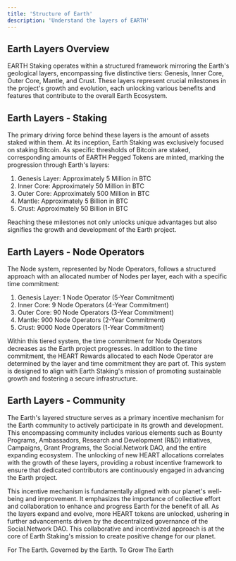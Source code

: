 ```yaml
---
title: 'Structure of Earth'
description: 'Understand the layers of EARTH'
---
```

## Earth Layers Overview 

EARTH Staking operates within a structured framework mirroring the Earth's geological layers, encompassing five distinctive tiers: Genesis, Inner Core, Outer Core, Mantle, and Crust. These layers represent crucial milestones in the project's growth and evolution, each unlocking various benefits and features that contribute to the overall Earth Ecosystem.

## Earth Layers - Staking 
The primary driving force behind these layers is the amount of assets staked within them. At its inception, Earth Staking was exclusively focused on staking Bitcoin. As specific thresholds of Bitcoin are staked, corresponding amounts of EARTH Pegged Tokens are minted, marking the progression through Earth's layers:

1. Genesis Layer: Approximately 5 Million in BTC
2. Inner Core: Approximately 50 Million in BTC
3. Outer Core: Approximately 500 Million in BTC
4. Mantle: Approximately 5 Billion in BTC
5. Crust: Approximately 50 Billion in BTC

Reaching these milestones not only unlocks unique advantages but also signifies the growth and development of the Earth project.

## Earth Layers - Node Operators
The Node system, represented by Node Operators, follows a structured approach with an allocated number of Nodes per layer, each with a specific time commitment:

1. Genesis Layer: 1 Node Operator (5-Year Commitment)
2. Inner Core: 9 Node Operators (4-Year Commitment)
3. Outer Core: 90 Node Operators (3-Year Commitment)
4. Mantle: 900 Node Operators (2-Year Commitment)
5. Crust: 9000 Node Operators (1-Year Commitment)

Within this tiered system, the time commitment for Node Operators decreases as the Earth project progresses. In addition to the time commitment, the HEART Rewards allocated to each Node Operator are determined by the layer and time commitment they are part of. This system is designed to align with Earth Staking's mission of promoting sustainable growth and fostering a secure infrastructure.

## Earth Layers - Community

The Earth's layered structure serves as a primary incentive mechanism for the Earth community to actively participate in its growth and development. This encompassing community includes various elements such as Bounty Programs, Ambassadors, Research and Development (R&D) initiatives, Campaigns, Grant Programs, the Social.Network DAO, and the entire expanding ecosystem. The unlocking of new HEART allocations correlates with the growth of these layers, providing a robust incentive framework to ensure that dedicated contributors are continuously engaged in advancing the Earth project.

This incentive mechanism is fundamentally aligned with our planet's well-being and improvement. It emphasizes the importance of collective effort and collaboration to enhance and progress Earth for the benefit of all. As the layers expand and evolve, more HEART tokens are unlocked, ushering in further advancements driven by the decentralized governance of the Social.Network DAO. This collaborative and incentivized approach is at the core of Earth Staking's mission to create positive change for our planet.

For The Earth. Governed by the Earth. To Grow The Earth
